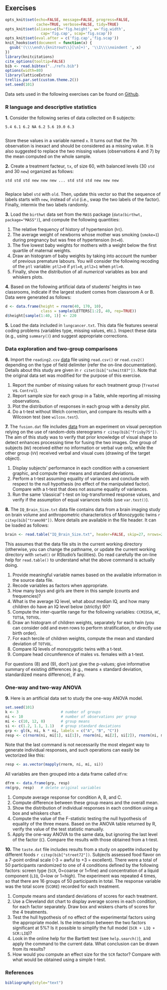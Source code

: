 Exercises
------------------------------
``` r
opts_knit$set(echo=FALSE, message=FALSE, progress=FALSE, 
              cache=TRUE, verbose=FALSE, tidy=TRUE)
opts_knit$set(aliases=c(h='fig.height', w='fig.width',
                cap='fig.cap', scap='fig.scap'))
opts_knit$set(eval.after = c('fig.cap','fig.scap'))
knit_hooks$set(document = function(x) {
  gsub('(\\\\end\\{knitrout\\}[\n]+)', '\\1\\\\noindent ', x)
})
library(knitcitations)
cite_options(tooltip=FALSE)
bib <- read.bibtex("../refs.bib")
options(width=80)
library(latticeExtra)
trellis.par.set(custom.theme.2())
set.seed(101)
```

Data sets used in the following exercises can be found on [Github](https://github.com/cogmaster-stats/r-cogstats/tree/master/data).

### R language and descriptive statistics

**1.** Consider the following series of data collected on 8 subjects:

    5.4 6.1 6.2 NA 6.2 5.6 19.0 6.3
      
Store these values in a variable named `x`. It turns out that the 7th observation is inexact and should be considered as a missing value. It is also suggested to replace the two missing values (observations 4 and 7) by the mean computed on the whole sample.
   
**2.** Create a treatment facteur, `tx`, of size 60, with balanced levels (30 `std` and 30 `new`) organized as follows:

    std std std new new new ... std std std new new new
      
Replace label `std` with `old`. Then, update this vector so that the sequence of labels starts with `new`, instead of `old` (i.e., swap the two labels of the factor). Finally, intermix the two labels randomly.
   
**3.** Load the `birthwt` data set from the `MASS` package (`data(birthwt, package="MASS")`), and compute the following quantities:

   1. The relative frequency of history of hypertension (`ht`).  
   2. The average weight of newborns whose mother was smoking (`smoke=1`) during pregnancy but was free of hypertension (`ht=0`).  
   3. The five lowest baby weights for mothers with a weight below the first quartile of maternal weights.     
   4. Draw an histogram of baby weights by taking into account the number of previous premature labours. You will consider the following recoding of the `ptl` variable: `ptl2=0` if `ptl=0`, `ptl2=1` when `ptl>0`.  
   5. Finally, show the distribution of all *numerical* variables as box and whiskers plots.
   
**4.** Based on the following artificial data of students' heights in two classrooms, indicate if the largest student comes from classroom A or B. Data were generated as follows:

```r
d <- data.frame(height = rnorm(40, 170, 10),
                class = sample(LETTERS[1:2], 40, rep=TRUE))
d$height[sample(1:40, 1)] <- 220                
```

**5.** Load the data included in `lungcancer.txt`. This data file features several coding problems (variables type, missing values, etc.). Inspect these data (e.g., using `summary()`) and suggest appropriate corrections.

### Data exploration and two-group comparisons

**6.** Import the `reading2.csv` [data](http://lib.stat.cmu.edu/DASL/Datafiles/DRPScores.html) file using `read.csv()` or `read.csv2()` depending on the type of field delimiter (refer the on-line documentation). Details about this study are given in `r citet(bib["schmitt87"])`. Note that the original data set was modified for the purpose of this exercise.

   1. Report the number of missing values for each treatment group (`Treated` vs. `Control`).  
   2. Report sample size for each group in a Table, while reporting all missing observations.    
   3. Plot the distribution of responses in each group with a density plot.  
   4. Do a t-test without Welch correction, and compare its results with a Wilcoxon test (see `wilcox.test`).

**7.** The `fusion.dat` file includes [data](http://lib.stat.cmu.edu/DASL/Datafiles/FusionTime.html) from an experiment on visual perception relying on the use of random-dots stereograms `r citep(bib["frisby75"])`. The aim of this study was to verify that prior knowledge of visual shape to detect enhances processing time for fusing the two images. One group of subjects (`NV`) received either no information or verbal vue only, while the other group (`VV`) received verbal and visual cues (drawing of the target object).

   1. Display subjects' performance in each condition with a convenient graphic, and compute their means and standard deviations.  
   2. Perform a t-test assuming equality of variances and conclude with respect to the null hypothesis (no effect of the manipulated factor). Compare with a t-test that does not assume equality of variances.  
   3. Run the same 'classical' t-test on log-transformed response values, and verify if the assumption of equal variances holds (use `var.test()`).

**8.** The `IQ_Brain_Size.txt` data file contains data from a brain imaging study on brain volume and anthropometric characteristics of Monozygotic twins `r citep(bib["tramo98"])`. More details are available in the file header. It can be loaded as follows:   
   
```r
brain <- read.table("IQ_Brain_Size.txt", header=FALSE, skip=27, nrows=20)
```
   
This assumes that the data file sits in the current working directory (otherwise, you can change the pathname, or update the current working directory with `setwd()` or RStudio's facilities). Do read carefully the on-line help for `read.table()` to understand what the above command is actually doing.
   
   1. Provide meaningful variable names based on the available information in the source data file.  
   2. Recode variables as factors when appropriate.  
   3. How many boys and girls are there in this sample (counts and frequencies)?  
   4. What is the average IQ level, what about median IQ, and how many children do have an IQ level below (strictly) 90?  
   5. Compute the inter-quartile range for the following variables: `CCMIDSA`, `HC`, `TOTSA`, `TOTVOL`.  
   6. Draw an histogram of children weights, separately for each twin (you can consider odd and even rows to perform stratification, or directly use birth order).  
   7. For each tercile of children weights, compute the mean and standard deviation of `TOTVOL`.  
   8. Compare IQ levels of monozygotic twins with a t-test.  
   9. Compare head circumference of males vs. females with a t-test.
   
For questions (8) and (9), don't just give the p-values; give informative summary of existing differences (e.g., means ± standard deviation, standardized means difference), if any.

### One-way and two-way ANOVA

**9.** Here is an artificial data set to study the one-way ANOVA model.

```r
set.seed(101)
k <- 3                   # number of groups 
ni <- 10                 # number of observations per group
mi <- c(10, 12, 8)       # group means
si <- c(1.2, 1.1, 1.1)   # group standard deviations
grp <- gl(k, ni, k * ni, labels = c("A", "B", "C"))
resp <- c(rnorm(ni, mi[1], si[1]), rnorm(ni, mi[2], si[2]), rnorm(ni, mi[3], si[3]))
```

Note that the last command is not necessarily the most elegant way to generate individual responses, and such operations can easily be vectorized like this:
```r
resp <- as.vector(mapply(rnorm, ni, mi, si))
```

All variables are then grouped into a data frame called `dfrm`:
```r
dfrm <- data.frame(grp, resp)
rm(grp, resp)   # delete original variables
```

   1. Compute average response for condition A, B, and C.
   2. Compute difference between these group means and the overall mean.
   3. Show the distribution of individual responses in each condition using a box and whiskers chart.
   4. Compute the value of the F-statistic testing the null hypothesis of equality of the three means. Based on the ANOVA table returned by R, verify the value of the test statistic manually.
   5. Apply the one-way ANOVA to the same data, but ignoring the last level of the factor (`C`). Compare the results with those obtained from a t-test.

**10.** The `taste.dat` file includes results from a study on appetite induced by different foods `r citep(bib["street72"])`. Subjects assessed food flavor on a 7-point ordinal scale (-3 = awful to +3 = excellent). There were a total of 50 participants randomized to one of 4 conditions defined by the following factors: screen type (`SCR`, 0=coarse or 1=fine) and concentration of a liquid component (`LIQ`, 0=low or 1=high). The experiment was repeated 4 times, so that there are 16 groups of 50 participants in total. The response variable was the total score (`SCORE`) recorded for each treatment.

   1. Compute means and standard deviations of scores for each treatment.
   2. Use a Cleveland dot chart to display average scores in each condition, for each factor separately. Draw box and wiskers charts of scores for the 4 treatments.
   3. Test the hull hypothesis of no effect of the experimental factors using the appropriate model. Is the interaction between the two factors significant at 5%? Is it possible to simplify the full model (`SCR + LIQ + SCR:LIQ`)?
   4. Look in the online help for the Bartlett test (see `help.search()`), and apply the command to the current data. What conclusion can be drawn from its results?
   5. How would you compute an effect size for the `SCR` factor? Compare with what would be obtained using a simple t-test.
   

### References   

```r
bibliography(style="text")
```
